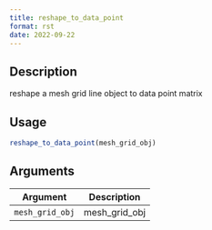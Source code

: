 ```yaml
--- 
title: reshape_to_data_point 
format: rst 
date: 2022-09-22 
--- 
```


## Description

reshape a mesh grid line object to data point matrix


## Usage

```r
reshape_to_data_point(mesh_grid_obj)
```


## Arguments

Argument      |Description
------------- |----------------
`mesh_grid_obj`     |     mesh_grid_obj


